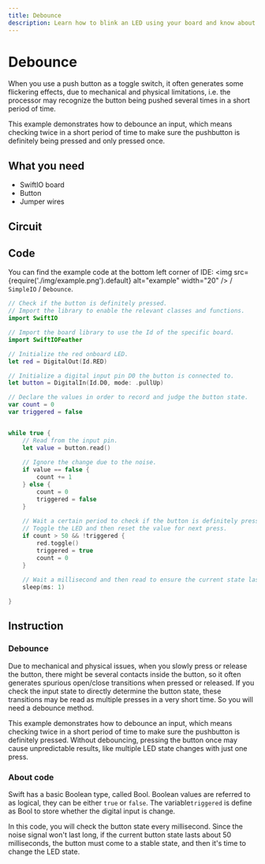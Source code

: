 ```yaml
---
title: Debounce
description: Learn how to blink an LED using your board and know about digital signal.
---
```


# Debounce

When you use a push button as a toggle switch, it often generates some flickering effects, due to mechanical and physical limitations, i.e. the processor may recognize the button being pushed several times in a short period of time. 

This example demonstrates how to debounce an input, which means checking twice in a short period of time to make sure the pushbutton is definitely being pressed and only pressed once.

## What you need

* SwiftIO board
* Button
* Jumper wires

## Circuit



## Code

You can find the example code at the bottom left corner of IDE: <img
  src={require('./img/example.png').default}
  alt="example" width="20"
/> / `SimpleIO` / `Debounce`.

```swift
// Check if the button is definitely pressed.
// Import the library to enable the relevant classes and functions.
import SwiftIO

// Import the board library to use the Id of the specific board.
import SwiftIOFeather

// Initialize the red onboard LED.
let red = DigitalOut(Id.RED)

// Initialize a digital input pin D0 the button is connected to.
let button = DigitalIn(Id.D0, mode: .pullUp)

// Declare the values in order to record and judge the button state.
var count = 0
var triggered = false


while true {
    // Read from the input pin.
    let value = button.read()
    
    // Ignore the change due to the noise.
    if value == false {
        count += 1
    } else {
        count = 0
        triggered = false
    }
    
    // Wait a certain period to check if the button is definitely pressed. 
    // Toggle the LED and then reset the value for next press.
    if count > 50 && !triggered {
        red.toggle()
        triggered = true
        count = 0
    }
    
    // Wait a millisecond and then read to ensure the current state last for enough time. 
    sleep(ms: 1)

}
```

## Instruction

### Debounce

Due to mechanical and physical issues, when you slowly press or release the button, there might be several contacts inside the button, so it often generates spurious open/close transitions when pressed or released. If you check the input state to directly determine the button state, these transitions may be read as multiple presses in a very short time. So you will need a debounce method.



This example demonstrates how to debounce an input, which means checking twice in a short period of time to make sure the pushbutton is definitely pressed. Without debouncing, pressing the button once may cause unpredictable results, like multiple LED state changes with just one press. 

### About code

Swift has a basic Boolean type, called Bool. Boolean values are referred to as logical, they can be either `true` or `false`. The variable`triggered` is define as Bool to store whether the digital input is change.

In this code, you will check the button state every millisecond. Since the noise signal won't last long, if the current button state lasts about 50 milliseconds, the button must come to a stable state, and then it's time to change the LED state.
